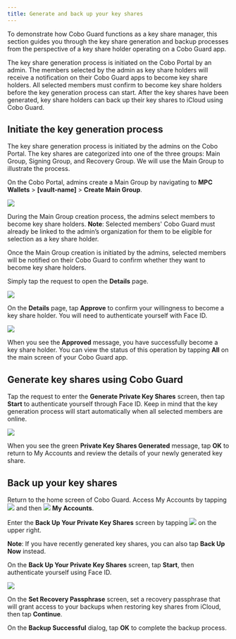 ```yaml
---
title: Generate and back up your key shares
---
```


To demonstrate how Cobo Guard functions as a key share manager, this section guides you through the key share generation and backup processes from the perspective of a key share holder operating on a Cobo Guard app.

The key share generation process is initiated on the Cobo Portal by an admin. The members selected by the admin as key share holders will receive a notification on their Cobo Guard apps to become key share holders. All selected members must confirm to become key share holders before the key generation process can start. After the key shares have been generated, key share holders can back up their key shares to iCloud using Cobo Guard.

## Initiate the key generation process
The key share generation process is initiated by the admins on the Cobo Portal. The key shares are categorized into one of the three groups: Main Group, Signing Group, and Recovery Group. We will use the Main Group to illustrate the process.

On the Cobo Portal, admins create a Main Group by navigating to **MPC Wallets** > **[vault-name]** > **Create Main Group**.

<img src="/images/cobo-guard/common/createmaingroup.png" className="screenshot_full_screen"></img>

During the Main Group creation process, the admins select members to become key share holders. **Note**: Selected members' Cobo Guard must already be linked to the admin’s organization for them to be eligible for selection as a key share holder.

Once the Main Group creation is initiated by the admins, selected members will be notified on their Cobo Guard to confirm whether they want to become key share holders.

Simply tap the request to open the **Details** page.

<img src="/images/cobo-guard/common/become.png" className="screenshot_nav_bar"></img>

On the **Details** page, tap **Approve** to confirm your willingness to become a key share holder. You will need to authenticate yourself with Face ID.

<img src="/images/cobo-guard/common/become1.png" className="screenshot_nav_bar"></img>

When you see the **Approved** message, you have successfully become a key share holder. You can view the status of this operation by tapping **All** on the main screen of your Cobo Guard app.

## Generate key shares using Cobo Guard
Tap the request to enter the **Generate Private Key Shares** screen, then tap **Start** to authenticate yourself through Face ID. Keep in mind that the key generation process will start automatically when all selected members are online.

<img src="/images/cobo-guard/common/keygen.png" className="screenshot_nav_bar"></img>

When you see the green **Private Key Shares Generated** message, tap **OK** to return to My Accounts and review the details of your newly generated key share.

## Back up your key shares
Return to the home screen of Cobo Guard. Access My Accounts by tapping <img src="/images/cobo-guard/common/icon_menu.svg" className="icon"></img> and then <img src="/images/cobo-guard/common/icon_account.svg" className="icon"></img> **My Accounts**.

Enter the **Back Up Your Private Key Shares** screen by tapping <img src="/images/cobo-guard/common/icon_cloud.svg" className="icon"></img> on the upper right.

**Note**: If you have recently generated key shares, you can also tap **Back Up Now** instead.

On the **Back Up Your Private Key Shares** screen, tap **Start**, then authenticate yourself using Face ID.

<img src="/images/cobo-guard/common/backup.png" className="screenshot_nav_bar"></img>

On the **Set Recovery Passphrase** screen, set a recovery passphrase that will grant access to your backups when restoring key shares from iCloud, then tap **Continue**.

On the **Backup Successful** dialog, tap **OK** to complete the backup process.